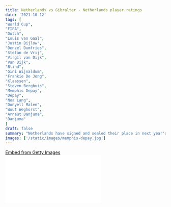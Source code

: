 ```yaml
---
title: Netherlands vs Gibraltar - Netherlands player ratings
date: '2021-10-12'
tags: [
"World Cup",
"FIFA",
"Dutch",
"Louis van Gaal",
"Justin Bijlow",
"Denzel Dumfries",
"Stefan de Vrij",
"Virgil van Dijk",
"Van Dijk",
"Blind",
"Gini Wijnaldum",
"Frankie De Jong",
"Klaassen",
"Steven Berghuis",
"Memphis Depay",
"Depay",
"Noa Lang",
"Donyell Malen",
"Wout Weghorst",
"Arnaut Danjuma",
"Danjuma"
]
draft: false
summary: "Netherlands have signed and sealed their place in next year's FIFA World Cup with a huge win over minnows Gibraltar. Check out our player ratings for the Dutch/Netherlands."
images: ['/static/images/memphis-depay.jpg']
---
```


<div
  className="getty embed image"
  style={{
    backgroundColor: '#fff',
    display: 'inline-block',
    fontFamily: 'Roboto, sans-serif',
    color: '#a7a7a7',
    fontSize: '11px',
    width: '100%',
    maxWidth: '594px',
    float: 'left',
    marginRight: '20px',
    marginBottom: '20px',
  }}
>
  <div style={{ padding: 0, margin: 0, textAlign: 'left' }}>
    <a
      href="http://www.gettyimages.in/detail/1235825461"
      target="_blank"
      style={{
        color: '#a7a7a7',
        textDecoration: 'none',
        fontWeight: 'normal !important',
        border: 'none',
        display: 'inline-block',
      }}
    >
      Embed from Getty Images
    </a>
  </div>
  <div
    style={{
      overflow: 'hidden',
      position: 'relative',
      height: 0,
      padding: '66.66667% 0 0 0',
      width: '100%',
    }}
  >
    <iframe
      src="//embed.gettyimages.com/embed/1235825461?et=2AmS6y1AS-VMEK5q7dPF1g&tld=in&sig=Y5dRwX8ZNPkUbXUI_15vA-NLvvnxcCeMnGce0aOIVpY=&caption=false&ver=1"
      scrolling="no"
      frameBorder={0}
      width={594}
      height={396}
      style={{
        display: 'inline-block',
        position: 'absolute',
        top: 0,
        left: 0,
        width: '100%',
        height: '100%',
        margin: 0,
      }}
    />
  </div>
</div>

## Netherlands player ratings

1.  **Justin Bijlow: 6.5** - It was just a relatively small 90 minute picnic for the Dutch goalkeeper. Didn't have to make a save in the game.
2.  **Daley Blind: 7** - He is one of the most experienced members of this Dutch side and he did really well to keep the ball and kept it moving regularly, testing the Gibraltar defensive line constantly.
3.  **Virgil Van Dijk: 8** - The Dutch centre-back got Liverpool off to a flying start as he scored from a corner.

    He also had a comfortable night out with not much being thrown at him from the Gibraltar offensive line.

4.  **Stefan de Vrij: 7** - While the others were looking to push forward and pile on the pressure, the Inter Milan defender held himself back and kept things easy. He was cool, calm and collected throughout the game.
5.  **Denzel Dumfries: 7** - This young lad is going from strength to strength as he put on a much better performance against Gibraltar.

    His pace and drive on the right flank will be crucial for Netherlands. He also scored the fourth goal.

6.  **Klaassen: 7** - Once again, he had real authority in all that he did at the heart of the Dutch midfield.

    Ultimately, he got himself an assist for the second goal.

7.  **Frankie De Jong: 5** - Despite being one of the Dutch future stars, the midfielder is struggling against sides that keep a low block.

    Once again, he has not been able to keep things moving forward as his passes were just fair and square.

    He had very few attempts at penetrating the ball through the opponents set-up and this is becoming a common criticism for the former Ajax star.

8.  **Gini Wijnaldum: 5.5** - The man who plays his club football for PSG did not have one of the best nights in an Oranje jersey.

    He struggled to make things happen in the attacking areas of the Dutch midfield and squandered a few opportunities on goal.

9.  **Noa Long: 7** - Came out all guns blazing in the opening exchanges of the game. He showed a lot of pace, finesse and promise as he helped himself to an assist.

    His levels dropped in the second half, probably got tired as he was substituted, but he can take a lot of pride from his performance.

10. **Steven Berghuis: 6** - He slightly struggled to impress against a weaker opponent. Found it difficult to penetrate or find a really good delivery into the box. Just another off night for the forward.

11. **Memphis Depay: 8.5** - Unlike Berghuis, it was yet another regular day in the office for Memphis Depay as he scored two goals and provided teo assists.


    On the sour note, he missed a penalty, but it was still a really good evening for the Dutch talisman.

    He is edging closer to Robin van Persie's all-time scoring record for Netherlands.

## Substitutes

12. **Arnaut Danjuma: 7.5** - He came on as a substitute and proved a lot of critics wrong if he was supposed to be called up in the squad earlier.


    He has been in good form lately and the Villarreal forward did not waste any time in letting the world know what he has under his locker.

    He scored a fantastic goal and his performance on the field will be one that he will remember.

13. **Wout Weghorst: 6.5** - Got on as a substitute and made an instant impact as he provided an assist.


    He was unfortunate not to score on the night as his headed effort was cleared off the line. He will be pushing for a start against Montenegro or Norway.

14. **Donyell Malen: 8** - Despite coming on the field with just over 10 minutes left on the clock, Malen got himself a goal which will be truly satisfying for him even though he had little time to make an impact in the game.


    He will surely be slightly disappointed as he wasn't used as a starter by Louis Van Gaal in a game in which he could have scored more goals.
